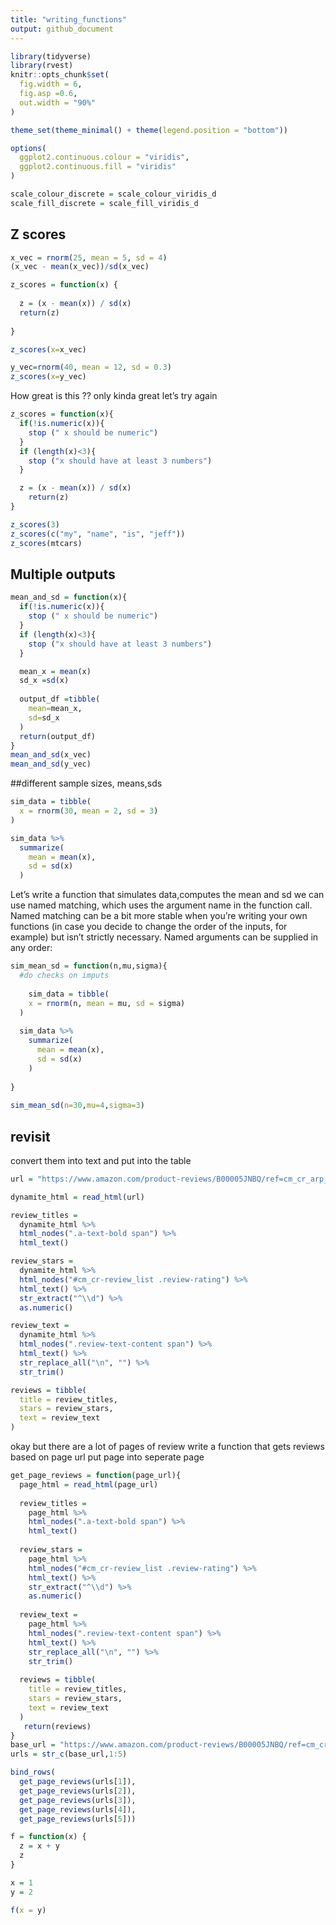 ```yaml
---
title: "writing_functions"
output: github_document
---
```


```r
library(tidyverse)
library(rvest)
knitr::opts_chunk$set(
  fig.width = 6,
  fig.asp =0.6,
  out.width = "90%"
) 

theme_set(theme_minimal() + theme(legend.position = "bottom"))

options(
  ggplot2.continuous.colour = "viridis",
  ggplot2.continuous.fill = "viridis"
)

scale_colour_discrete = scale_colour_viridis_d
scale_fill_discrete = scale_fill_viridis_d

```

## Z scores 

```r
x_vec = rnorm(25, mean = 5, sd = 4)
(x_vec - mean(x_vec))/sd(x_vec)

z_scores = function(x) {
  
  z = (x - mean(x)) / sd(x)
  return(z)
  
}

z_scores(x=x_vec)

y_vec=rnorm(40, mean = 12, sd = 0.3)
z_scores(x=y_vec)
```



How great is this ??
only kinda great
let's try again

```r
z_scores = function(x){
  if(!is.numeric(x)){
    stop (" x should be numeric")
  }
  if (length(x)<3){
    stop ("x should have at least 3 numbers")
  }

  z = (x - mean(x)) / sd(x)
    return(z)
}
```


```r
z_scores(3)
z_scores(c("my", "name", "is", "jeff"))
z_scores(mtcars)
```


## Multiple outputs

```r
mean_and_sd = function(x){
  if(!is.numeric(x)){
    stop (" x should be numeric")
  }
  if (length(x)<3){
    stop ("x should have at least 3 numbers")
  }

  mean_x = mean(x)
  sd_x =sd(x)
  
  output_df =tibble(
    mean=mean_x,
    sd=sd_x
  )
  return(output_df)
}
mean_and_sd(x_vec)
mean_and_sd(y_vec)
```

##different sample sizes, means,sds
```r
sim_data = tibble(
  x = rnorm(30, mean = 2, sd = 3)
)

sim_data %>% 
  summarize(
    mean = mean(x),
    sd = sd(x)
  )
```

Let's write a function that simulates data,computes the mean and sd
we can use named matching, which uses the argument name in the function call. Named matching can be a bit more stable when you’re writing your own functions (in case you decide to change the order of the inputs, for example) but isn’t strictly necessary. Named arguments can be supplied in any order: 
```r
sim_mean_sd = function(n,mu,sigma){
  #do checks on imputs
  
    sim_data = tibble(
    x = rnorm(n, mean = mu, sd = sigma)
  )
  
  sim_data %>% 
    summarize(
      mean = mean(x),
      sd = sd(x)
    )
    
}  
  
sim_mean_sd(n=30,mu=4,sigma=3)

```


## revisit
convert them into text
and put into the table

```r
url = "https://www.amazon.com/product-reviews/B00005JNBQ/ref=cm_cr_arp_d_viewopt_rvwer?ie=UTF8&reviewerType=avp_only_reviews&sortBy=recent&pageNumber=1"

dynamite_html = read_html(url)

review_titles = 
  dynamite_html %>%
  html_nodes(".a-text-bold span") %>%
  html_text()

review_stars = 
  dynamite_html %>%
  html_nodes("#cm_cr-review_list .review-rating") %>%
  html_text() %>%
  str_extract("^\\d") %>%
  as.numeric()

review_text = 
  dynamite_html %>%
  html_nodes(".review-text-content span") %>%
  html_text() %>% 
  str_replace_all("\n", "") %>% 
  str_trim()

reviews = tibble(
  title = review_titles,
  stars = review_stars,
  text = review_text
)
```

okay but there are a lot of pages of review
write a function that gets reviews based on page url
put page into seperate page

```r
get_page_reviews = function(page_url){
  page_html = read_html(page_url)
  
  review_titles = 
    page_html %>%
    html_nodes(".a-text-bold span") %>%
    html_text()
  
  review_stars = 
    page_html %>%
    html_nodes("#cm_cr-review_list .review-rating") %>%
    html_text() %>%
    str_extract("^\\d") %>%
    as.numeric()
  
  review_text = 
    page_html %>%
    html_nodes(".review-text-content span") %>%
    html_text() %>% 
    str_replace_all("\n", "") %>% 
    str_trim()
  
  reviews = tibble(
    title = review_titles,
    stars = review_stars,
    text = review_text
  )
   return(reviews)
}
base_url = "https://www.amazon.com/product-reviews/B00005JNBQ/ref=cm_cr_arp_d_viewopt_rvwer?ie=UTF8&reviewerType=avp_only_reviews&sortBy=recent&pageNumber="
urls = str_c(base_url,1:5)

bind_rows(
  get_page_reviews(urls[1]),
  get_page_reviews(urls[2]),
  get_page_reviews(urls[3]),
  get_page_reviews(urls[4]),
  get_page_reviews(urls[5]))
```

```r
f = function(x) {
  z = x + y
  z
}

x = 1
y = 2

f(x = y)
```

